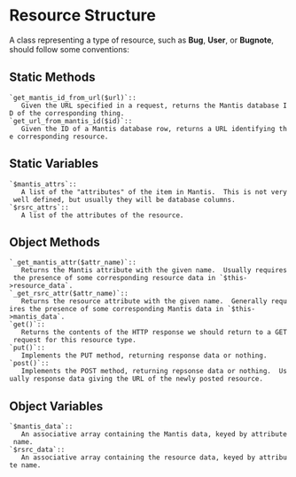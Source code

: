 = Resource Structure =

A class representing a type of resource, such as '''Bug''', '''User''', or '''Bugnote''', should follow some conventions:

== Static Methods ==

 `get_mantis_id_from_url($url)`::
    Given the URL specified in a request, returns the Mantis database ID of the corresponding thing.
 `get_url_from_mantis_id($id)`::
    Given the ID of a Mantis database row, returns a URL identifying the corresponding resource.

== Static Variables ==

 `$mantis_attrs`::
    A list of the "attributes" of the item in Mantis.  This is not very well defined, but usually they will be database columns.
 `$rsrc_attrs`::
    A list of the attributes of the resource.

== Object Methods ==

 `_get_mantis_attr($attr_name)`::
    Returns the Mantis attribute with the given name.  Usually requires the presence of some corresponding resource data in `$this->resource_data`.
 `_get_rsrc_attr($attr_name)`::
    Returns the resource attribute with the given name.  Generally requires the presence of some corresponding Mantis data in `$this->mantis_data`.
 `get()`::
    Returns the contents of the HTTP response we should return to a GET request for this resource type.
 `put()`::
    Implements the PUT method, returning response data or nothing.
 `post()`::
    Implements the POST method, returning repsonse data or nothing.  Usually response data giving the URL of the newly posted resource.

== Object Variables ==

 `$mantis_data`::
    An associative array containing the Mantis data, keyed by attribute name.
 `$rsrc_data`::
    An associative array containing the resource data, keyed by attribute name.